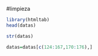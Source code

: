 #limpieza
```r
library(htmltab)
head(datas)
```
```r
str(datas)
```
```r
datas=datas[c(124:167,170:176),]
```





